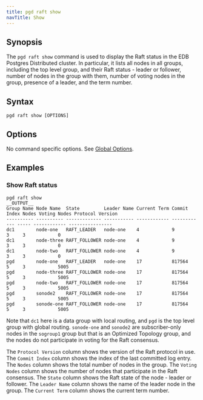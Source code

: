 ```yaml
---
title: pgd raft show
navTitle: Show
---
```


## Synopsis

The `pgd raft show` command is used to display the Raft status in the EDB Postgres Distributed cluster. In particular, it lists all nodes in all groups, including the top level group, and their Raft status - leader or follower, number of nodes in the group with them, number of voting nodes in the group, presence of a leader, and the term number.

## Syntax

```shell
pgd raft show [OPTIONS]
```

## Options

No command specific options. See [Global Options](../index#global-options).

## Examples

### Show Raft status

```shell
pgd raft show
__OUTPUT__
Group Name Node Name  State         Leader Name Current Term Commit Index Nodes Voting Nodes Protocol Version
---------- ---------- ------------- ----------- ------------ ------------ ----- ------------ ----------------
dc1        node-one   RAFT_LEADER   node-one    4            9            3     3            0
dc1        node-three RAFT_FOLLOWER node-one    4            9            3     3            0
dc1        node-two   RAFT_FOLLOWER node-one    4            9            3     3            0
pgd        node-one   RAFT_LEADER   node-one    17           817564       5     3            5005
pgd        node-three RAFT_FOLLOWER node-one    17           817564       5     3            5005
pgd        node-two   RAFT_FOLLOWER node-one    17           817564       5     3            5005
pgd        sonode2    RAFT_FOLLOWER node-one    17           817564       5     3            5005
pgd        sonode-one RAFT_FOLLOWER node-one    17           817564       5     3            5005
```

Note that `dc1` here is a data group with local routing, and `pgd` is the top level group with global routing. `sonode-one` and `sonode2` are subscriber-only nodes in the `sogroup1` group but that is an Optimized Topology group, and the nodes do not participate in voting for the Raft consensus.

The `Protocol Version` column shows the version of the Raft protocol in use. The `Commit Index` column shows the index of the last committed log entry. The `Nodes` column shows the total number of nodes in the group. The `Voting Nodes` column shows the number of nodes that participate in the Raft consensus. The `State` column shows the Raft state of the node - leader or follower. The `Leader Name` column shows the name of the leader node in the group. The `Current Term` column shows the current term number.
